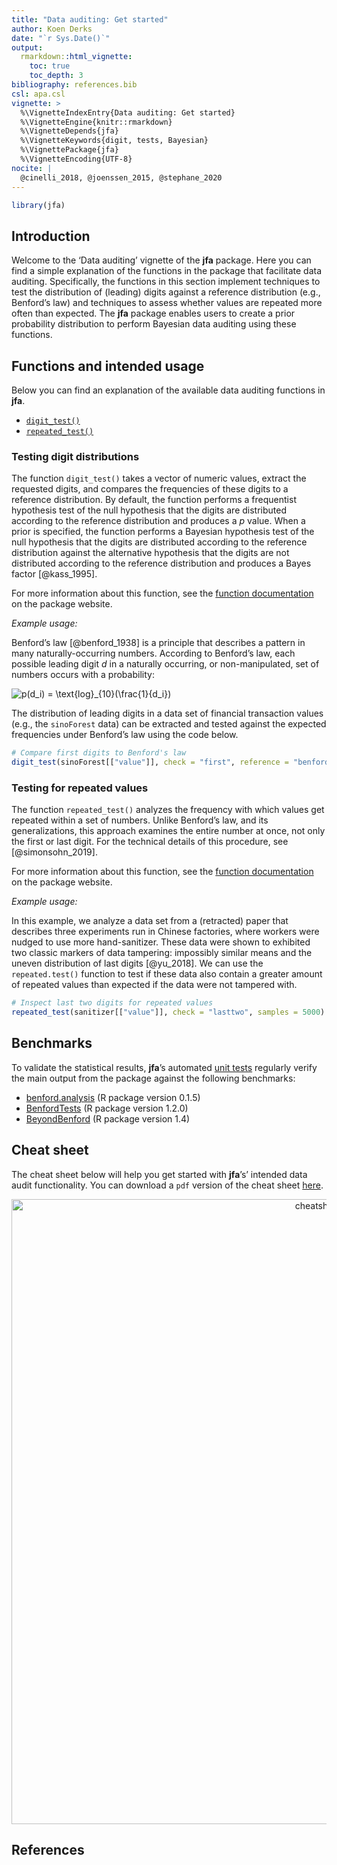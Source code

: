 ```yaml
---
title: "Data auditing: Get started"
author: Koen Derks
date: "`r Sys.Date()`"
output: 
  rmarkdown::html_vignette:
    toc: true
    toc_depth: 3
bibliography: references.bib
csl: apa.csl
vignette: >
  %\VignetteIndexEntry{Data auditing: Get started}
  %\VignetteEngine{knitr::rmarkdown}
  %\VignetteDepends{jfa}
  %\VignetteKeywords{digit, tests, Bayesian}
  %\VignettePackage{jfa}
  %\VignetteEncoding{UTF-8}
nocite: |
  @cinelli_2018, @joenssen_2015, @stephane_2020
---
```


```r
library(jfa)
```

## Introduction

Welcome to the 'Data auditing' vignette of the **jfa** package. Here you can
find a simple explanation of the functions in the package that facilitate data
auditing. Specifically, the functions in this section implement techniques to
test the distribution of (leading) digits against a reference distribution
(e.g., Benford's law) and techniques to assess whether values are repeated more
often than expected. The **jfa** package enables users to create a prior
probability distribution to perform Bayesian data auditing using these
functions.

## Functions and intended usage

Below you can find an explanation of the available data auditing functions in
**jfa**.

- [`digit_test()`](#testing-digit-distributions)
- [`repeated_test()`](#testing-for-repeated-values)

### Testing digit distributions

The function `digit_test()` takes a vector of numeric values, extract the
requested digits, and compares the frequencies of these digits to a reference
distribution. By default, the function performs a frequentist hypothesis test of
the null hypothesis that the digits are distributed according to the reference
distribution and produces a *p* value. When a prior is specified, the function
performs a Bayesian hypothesis test of the null hypothesis that the digits are
distributed according to the reference distribution against the alternative
hypothesis that the digits are not distributed according to the reference
distribution and produces a Bayes factor [@kass_1995].

For more information about this function, see the
[function documentation](https://koenderks.github.io/jfa/reference/digit_test.html)
on the package website.

*Example usage:*

Benford's law [@benford_1938] is a principle that describes a pattern in many
naturally-occurring numbers. According to Benford's law, each possible leading
digit *d* in a naturally occurring, or non-manipulated, set of numbers occurs
with a probability:

<img src="https://latex.codecogs.com/svg.image?p(d_i)&space;=&space;\text{log}_{10}(1&space;+&space;\frac{1}{d_i})" title="p(d_i) = \text{log}_{10}(\frac{1}{d_i})" />

The distribution of leading digits in a data set of financial transaction values
(e.g., the `sinoForest` data) can be extracted and tested against the expected
frequencies under Benford's law using the code below.

```r
# Compare first digits to Benford's law
digit_test(sinoForest[["value"]], check = "first", reference = "benford")
```

### Testing for repeated values

The function `repeated_test()` analyzes the frequency with which values get
repeated within a set of numbers. Unlike Benford's law, and its generalizations,
this approach examines the entire number at once, not only the first or last
digit. For the technical details of this procedure, see [@simonsohn_2019].

For more information about this function, see the
[function documentation](https://koenderks.github.io/jfa/reference/repeated_test.html)
on the package website.

*Example usage:*

In this example, we analyze a data set from a (retracted) paper that describes
three experiments run in Chinese factories, where workers were nudged to use
more hand-sanitizer. These data were shown to exhibited two classic markers of
data tampering: impossibly similar means and the uneven distribution of last
digits [@yu_2018]. We can use the `repeated.test()` function to test if these
data also contain a greater amount of repeated values than expected if the data
were not tampered with.

```r
# Inspect last two digits for repeated values
repeated_test(sanitizer[["value"]], check = "lasttwo", samples = 5000)
```

## Benchmarks

To validate the statistical results, **jfa**'s automated
[unit tests](https://github.com/koenderks/jfa/tree/development/tests/testthat)
regularly verify the main output from the package against the following
benchmarks:

- [benford.analysis](https://cran.r-project.org/package=benford.analysis) (R package version 0.1.5)
- [BenfordTests](https://cran.r-project.org/package=BenfordTests) (R package version 1.2.0)
- [BeyondBenford](https://cran.r-project.org/package=BeyondBenford) (R package version 1.4)

## Cheat sheet

The cheat sheet below will help you get started with **jfa**'s' intended data
audit functionality. You can download a `pdf` version of the cheat sheet
[here](https://github.com/koenderks/jfa/raw/development/man/figures/cheatsheet/cheatsheet-data.pdf).

<p align='center'><img src='cheatsheet-data.png' alt='cheatsheet-data' width='1000'></p>

## References
<div id="refs"></div>
